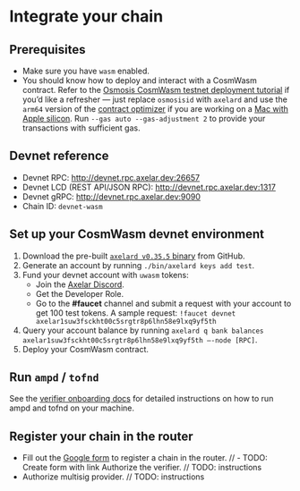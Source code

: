 # Integrate your chain

## Prerequisites

- Make sure you have `wasm` enabled.
- You should know how to deploy and interact with a CosmWasm contract. Refer to the [Osmosis CosmWasm testnet deployment tutorial](https://docs.osmosis.zone/cosmwasm/testnet/cosmwasm-deployment/) if you’d like a refresher — just replace `osmosisid` with `axelard` and use the `arm64` version of the [contract optimizer](https://github.com/CosmWasm/optimizer) if you are working on a [Mac with Apple silicon](https://support.apple.com/en-us/116943). Run `--gas auto --gas-adjustment 2` to provide your transactions with sufficient gas.

## Devnet reference

- Devnet RPC: http://devnet.rpc.axelar.dev:26657
- Devnet LCD (REST API/JSON RPC): http://devnet.rpc.axelar.dev:1317
- Devnet gRPC: http://devnet.rpc.axelar.dev:9090
- Chain ID: `devnet-wasm`

## Set up your CosmWasm devnet environment

1. Download the pre-built [`axelard v0.35.5` binary](https://github.com/axelarnetwork/axelar-core/releases/tag/v0.35.5) from GitHub.
1. Generate an account by running `./bin/axelard keys add test`.
1. Fund your devnet account with `uwasm` tokens:
    - Join the [Axelar Discord](https://discord.com/invite/axelar).
    - Get the Developer Role.
    - Go to the **#faucet** channel and submit a request with your account to get 100 test tokens. A sample request: `!faucet devnet axelar1suw3fsckht00c5srgtr8p6lhn58e9lxq9yf5th`
1. Query your account balance by running `axelard q bank balances axelar1suw3fsckht00c5srgtr8p6lhn58e9lxq9yf5th —-node [RPC]`.
1. Deploy your CosmWasm contract.

## Run `ampd` / `tofnd`

See the [verifier onboarding docs](/validator/amplifier/verifier-onboarding) for detailed instructions on how to run ampd and tofnd on your machine.

## Register your chain in the router

- Fill out the [Google form](placeholder) to register a chain in the router. // - TODO: Create form with link
Authorize the verifier. // TODO: instructions
- Authorize multisig provider. // TODO: instructions